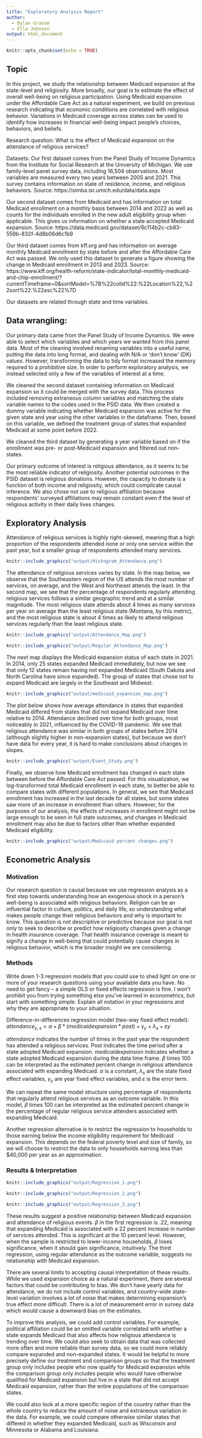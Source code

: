 ```yaml
---
title: "Exploratory Analysis Report"
author:
  - Dylan Granum
  - Ella Johnson
output: html_document
---
```


```r
knitr::opts_chunk$set(echo = TRUE)
```



## Topic

In this project, we study the relationship between Medicaid expansion at the state-level and religiosity. More broadly, our goal is to estimate the effect of overall well-being on religious participation. Using Medicaid expansion under the Affordable Care Act as a natural experiment, we build on previous research indicating that economic conditions are correlated with religious behavior. Variations in Medicaid coverage across states can be used to identify how increases in financial well-being impact people's choices, behaviors, and beliefs. 

Research question:
What is the effect of Medicaid expansion on the attendance of religious services?

Datasets:
Our first dataset comes from the Panel Study of Income Dynamics from the Institute for Social Research at the University of Michigan. We use family-level panel survey data, including 16,504 observations. Most variables are measured every two years between 2005 and 2021. This survey contains information on state of residence, income, and religious behaviors.
Source: https://simba.isr.umich.edu/data/data.aspx

Our second dataset comes from Medicaid and has information on total Medicaid enrollment on a monthly basis between 2014 and 2022 as well as counts for the individuals enrolled in the new adult eligibility group when applicable. This gives us information on whether a state accepted Medicaid expansion.
Source: https://data.medicaid.gov/dataset/6c114b2c-cb83-559b-832f-4d8b06d6c1b9

Our third dataset comes from kff.org and has information on average monthly Medicaid enrollment by state before and after the Affordable Care Act was passed. We only used this dataset to generate a figure showing the change in Medicaid enrollment in 2013 and 2023.
Source: https://www.kff.org/health-reform/state-indicator/total-monthly-medicaid-and-chip-enrollment/?currentTimeframe=0&sortModel=%7B%22colId%22:%22Location%22,%22sort%22:%22asc%22%7D

Our datasets are related through state and time variables.

## Data wrangling:

Our primary data came from the Panel Study of Income Dynamics. We were able to select which variables and which years we wanted from this panel data. Most of the cleaning involved renaming variables into a useful name, putting the data into long format, and dealing with N/A or ‘don’t know’ (DK) values. However, transforming the data to tidy format increased the memory required to a prohibitive size. In order to perform exploratory analysis, we instead selected only a few of the variables of interest at a time.

We cleaned the second dataset containing information on Medicaid expansion so it could be merged with the survey data. This process included removing extraneous column variables and matching the state variable names to the codes used in the PSID data. We then created a dummy variable indicating whether Medicaid expansion was active for the given state and year using the other variables in the dataframe. Then, based on this variable, we defined the treatment group of states that expanded Medicaid at some point before 2022. 

We cleaned the third dataset by generating a year variable based on if the enrollment was pre- or post-Medicaid expansion and filtered out non-states.

Our primary outcome of interest is religious attendance, as it seems to be the most reliable indicator of religiosity. Another potential outcomes in the PSID dataset is religious donations. However, the capacity to donate is a function of both income and religiosity, which could complicate causal inference. We also chose not use to religious affiliation because respondents’ surveyed affiliations may remain constant even if the level of religious activity in their daily lives changes. 

## Exploratory Analysis
Attendance of religious services is highly right-skewed, meaning that a high proportion of the respondents attended none or only one service within the past year, but a smaller group of respondents attended many services. 
```r
knitr::include_graphics("output/Histogram_Attendance.png")
```
The attendance of religious services varies by state. In the map below, we observe that the Southeastern region of the US attends the most number of services, on average, and the West and Northeast attends the least. In the second map, we see that the percentage of respondents regularly attending religious services follows a similar geographic trend and at a similar magnitude. The most religious state attends about 4 times as many services per year on average than the least religious state (Montana, by this metric), and the most religious state is about 4 times as likely to attend religious services regularly than the least religious state.

```r
knitr::include_graphics("output/Attendance_Map.png")
```
```r
knitr::include_graphics("output/Regular_Attendance_Map.png")
```
The next map displays the Medicaid expansion status of each state in 2021. In 2014, only 25 states expanded Medicaid immediately, but now we see that only 12 states remain having not expanded Medicaid (South Dakota and North Carolina have since expanded). The group of states that chose not to expand Medicaid are largely in the Southeast and Midwest. 
```r
knitr::include_graphics("output/medicaid_expansion_map.png")
```

The plot below shows how average attendance in states that expanded Medicaid differed from states that did not expand Medicaid over time relative to 2014. Attendance declined over time for both groups, most noticeably in 2021, influenced by the COVID-19 pandemic. We see that religious attendance was similar in both groups of states before 2014 (although slightly higher in non-expansion states), but because we don't have data for every year, it is hard to make conclusions about changes in slopes. 

```r
knitr::include_graphics("output/Event_Study.png")
```

Finally, we observe how Medicaid enrollment has changed in each state between before the Affordable Care Act passed. For this visualization, we log-transformed total Medicaid enrollment in each state, to better be able to compare states with different populations. In general, we see that Medicaid enrollment has increased in the last decade for all states, but some states saw more of an increase in enrollment than others. However, for the purposes of our analysis, the effects of increases in enrollment might not be large enough to be seen in full state outcomes, and changes in Medicaid enrollment may also be due to factors other than whether expanded Medicaid eligibility.

```r
knitr::include_graphics("output/Medicaid percent changes.png")
```

## Econometric Analysis
### Motivation
Our research question is causal because we use regression analysis as a first step towards understanding how an exogenous shock in a person's well-being is associated with religious behaviors. Religion can be an influential factor in culture, politics, and daily life, so understanding what makes people change their religious behaviors and why is important to know. This question is not descriptive or predictive because our goal is not only to seek to describe or predict how religiosity changes given a change in health insurance coverage. That health insurance coverage is meant to signify a change in well-being that could potentially cause changes in religious behavior, which is the broader insight we are considering. 

### Methods
Write down 1-3 regression models that you could use to shed light on one or more of your research questions using your available data you have. No need to get fancy – a simple OLS or fixed effects regression is fine. I won’t prohibit you from trying something else you’ve learned in econometrics, but start with something simple. Explain all notation in your regressions and why they are appropriate to your situation.

Difference-in-differences regression model (two-way fixed effect model):
$attendance_{y,s} = α + β*(medicaidexpansion*post) + γ_y + λ_s + εy$

$attendance$ indicates the number of times in the past year the respondent has attended a religious services. Post indicates the time period after a state adopted Medicaid expansion. $medicaidexpansion$ indicates whether a state adopted Medicaid expansion during the data time frame. 
$β$ times 100 can be interpreted as the estimated percent change in religious attendance associated with expanding Medicaid. $α$ is a constant, $λ_s$ are the state fixed effect variables, $γ_y$ are year fixed effect variables, and $ε$ is the error term.

We can repeat the same model structure using percentage of respondents that regularly attend religious services as an outcome variable. In this model, $β$ times 100 can be interpreted as the estimated percent change in the percentage of regular religious service attenders associated with expanding Medicaid. 

Another regression alternative is to restrict the regression to households to those earning below the income eligibility requirement for Medicaid expansion. This depends on the federal poverty level and size of family, so we will choose to restrict the data to only households earning less than $40,000 per year as an approximation. 

### Results & Interpretation

```r
knitr::include_graphics("output/Regression_1.png")
```

```r
knitr::include_graphics("output/Regression_2.png")
```

```r
knitr::include_graphics("output/Regression_3.png")
```
These results suggest a positive relationship between Medicaid expansion and attendance of religious events. $\beta$ in the first regression is .22, meaning that expanding Medicaid is associated with a 22 percent increase in number of services attended. This is significant at the 10 percent level. However, when the sample is restricted to lower-income households, $\beta$ loses significance, when it should gain significance, intuitively. The third regression, using regular attendance as the outcome variable, suggests no relationship with Medicaid expansion. 

There are several limits to accepting causal interpretation of these results. While we used expansion choice as a natural experiment, there are several factors that could be contributing to bias. We don't have yearly data for attendance, we do not include control variables, and country-wide state-level variation involves a lot of noise that makes determining expansion's true effect more difficult. There is a lot of measurement error in survey data which would cause a downward bias on the estimates. 

To improve this analysis, we could add control variables. For example, political affiliation could be an omitted variable correlated with whether a state expands Medicaid that also affects how religious attendance is trending over time. We could also seek to obtain data that was collected more often and more reliable than survey data, so we could more reliably compare expanded and non-expanded states. It would be helpful to more precisely define our treatment and comparison groups so that the treatment group only includes people who now qualify for Medicaid expansion while the comparison group only includes people who would have otherwise qualified for Medicaid expansion but live in a state that did not accept Medicaid expansion, rather than the entire populations of the comparison states.

We could also look at a more specific region of the country rather than the whole country to reduce the amount of noise and extraneous variation in the data. For example, we could compare otherwise similar states that differed in whether they expanded Medicaid, such as Wisconsin and Minnesota or Alabama and Louisiana. 





